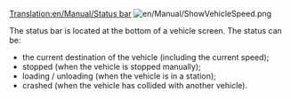 [[Translation:en/Manual/Status bar]]
[[File:en/Manual/ShowVehicleSpeed.png]]

The status bar is located at the bottom of a vehicle screen. The status can be:
* the current destination of the vehicle (including the current speed);
* stopped (when the vehicle is stopped manually);
* loading / unloading (when the vehicle is in a station);
* crashed (when the vehicle has collided with another vehicle).